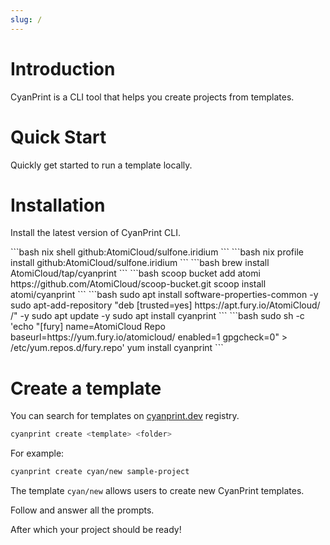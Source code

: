 ```yaml
---
slug: /
---
```



# Introduction

CyanPrint is a CLI tool that helps you create projects from templates.

# Quick Start

Quickly get started to run a template locally.

# Installation

Install the latest version of CyanPrint CLI.

<Tabs groupId="qs">
  <TabItem value="nix-shell" label="Nix Shell">
    ```bash
    nix shell github:AtomiCloud/sulfone.iridium
    ```
  </TabItem>
  <TabItem value="nix-profile" label="Nix Profile">
    ```bash
    nix profile install github:AtomiCloud/sulfone.iridium
    ```
  </TabItem>
  <TabItem value="brew" label="Brew">
    ```bash
    brew install AtomiCloud/tap/cyanprint
    ```
  </TabItem>
  <TabItem value="scoop" label="Scoop">
    ```bash
    scoop bucket add atomi https://github.com/AtomiCloud/scoop-bucket.git
    scoop install atomi/cyanprint
    ```
  </TabItem>
  <TabItem value="apt" label="APT (Debian)">
    ```bash
    sudo apt install software-properties-common -y
    sudo apt-add-repository "deb [trusted=yes] https://apt.fury.io/AtomiCloud/ /" -y
    sudo apt update -y
    sudo apt install cyanprint
    ```
  </TabItem>
  <TabItem value="yum" label="YUM (Redhat)">
    ```bash
    sudo sh -c 'echo "[fury]
    name=AtomiCloud Repo
    baseurl=https://yum.fury.io/atomicloud/
    enabled=1
    gpgcheck=0" > /etc/yum.repos.d/fury.repo'
    yum install cyanprint
    ```
  </TabItem>
</Tabs>

# Create a template

You can search for templates on [cyanprint.dev](https://cyanprint.dev) registry.

```bash
cyanprint create <template> <folder>
```

For example:

```bash
cyanprint create cyan/new sample-project
```

The template `cyan/new` allows users to create new CyanPrint templates.

Follow and answer all the prompts.

After which your project should be ready!

